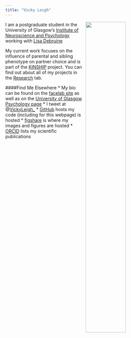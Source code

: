 ```yaml
---
title: "Vicky Leigh"
---
```

<img src="images/profilepic.png"
  style="width: 50%;
         float: right;
         padding-left: 10px;">

I am a postgraduate student in the University of Glasgow's
[Institute of Neuroscience and Psychology](http://www.gla.ac.uk/researchinstitutes/neurosciencepsychology/) working with [Lisa Debruine](http://facelab.org/People/debruine)

My current work focuses on the influence of parental and sibling phenotype on partner choice and is part of the  [KINSHIP](https://erc.europa.eu/) project. You can find out about all of my projects in the [Research](research.html) tab. 

####Find Me Elsewhere
* My bio can be found on the [facelab site](http://facelab.org/People/leigh) as well as on the [University of Glasgow Psychology page](http://www.psy.gla.ac.uk/staff/?id=VL003)
* I tweet at @[VickyLeigh_](https://twitter.com/VickyLeigh_)
* [GitHub](https://github.com/vickyleigh/) hosts my code (including for this webpage) is hosted 
* [figshare](https://figshare.com/authors/Victoria_Leigh/4545205) is where my images and figures are hosted
* [ORCID](http://orcid.org/0000-0003-3446-1828) lists my scientific publications




